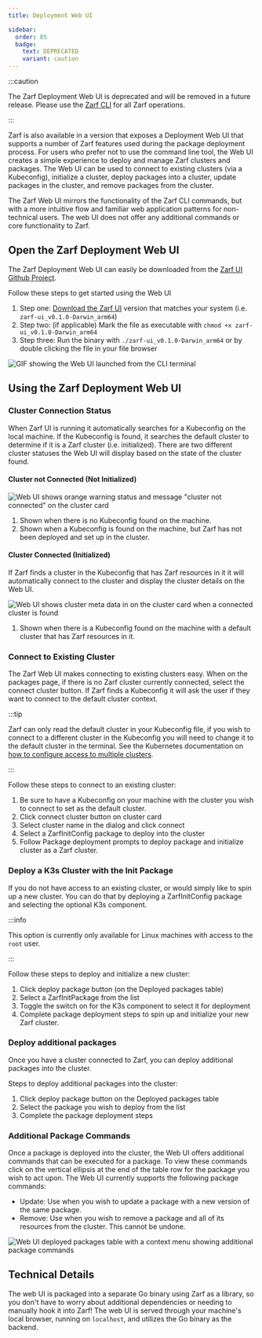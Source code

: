 ```yaml
---
title: Deployment Web UI

sidebar:
  order: 85
  badge:
    text: DEPRECATED
    variant: caution
---
```


:::caution

The Zarf Deployment Web UI is deprecated and will be removed in a future release. Please use the [Zarf CLI](/commands/zarf) for all Zarf operations.

:::

Zarf is also available in a version that exposes a Deployment Web UI that supports a number of Zarf features used during the package deployment process. For users who prefer not to use the command line tool, the Web UI creates a simple experience to deploy and manage Zarf clusters and packages. The Web UI can be used to connect to existing clusters (via a Kubeconfig), initialize a cluster, deploy packages into a cluster, update packages in the cluster, and remove packages from the cluster.

The Zarf Web UI mirrors the functionality of the Zarf CLI commands, but with a more intuitive flow and familiar web application patterns for non-technical users. The web UI does not offer any additional commands or core functionality to Zarf.

## Open the Zarf Deployment Web UI

The Zarf Deployment Web UI can easily be downloaded from the [Zarf UI Github Project](https://github.com/defenseunicorns/zarf-ui/releases/latest).

Follow these steps to get started using the Web UI

1. Step one: [Download the Zarf UI](https://github.com/defenseunicorns/zarf-ui/releases/latest) version that matches your system (i.e. `zarf-ui_v0.1.0-Darwin_arm64`)
2. Step two: (if applicable) Mark the file as executable with `chmod +x zarf-ui_v0.1.0-Darwin_arm64`
3. Step three: Run the binary with `./zarf-ui_v0.1.0-Darwin_arm64` or by double clicking the file in your file browser

![GIF showing the Web UI launched from the CLI terminal](../../../assets/dashboard/web-ui-launch.gif)

## Using the Zarf Deployment Web UI

### Cluster Connection Status

When Zarf UI is running it automatically searches for a Kubeconfig on the local machine. If the Kubeconfig is found, it searches the default cluster to determine if it is a Zarf cluster (i.e. initialized). There are two different cluster statuses the Web UI will display based on the state of the cluster found.

#### Cluster not Connected (Not Initialized)

![Web UI shows orange warning status and message "cluster not connected" on the cluster card](../../../assets/dashboard/web-ui-cluster-not-connected.png)

1. Shown when there is no Kubeconfig found on the machine.
2. Shown when a Kubeconfig is found on the machine, but Zarf has not been deployed and set up in the cluster.

#### Cluster Connected (Initialized)

If Zarf finds a cluster in the Kubeconfig that has Zarf resources in it it will automatically connect to the cluster and display the cluster details on the Web UI.

![Web UI shows cluster meta data in on the cluster card when a connected cluster is found](../../../assets/dashboard/web-ui-cluster-connected.png)

1. Shown when there is a Kubeconfig found on the machine with a default cluster that has Zarf resources in it.

### Connect to Existing Cluster

The Zarf Web UI makes connecting to existing clusters easy. When on the packages page, if there is no Zarf cluster currently connected, select the connect cluster button. If Zarf finds a Kubeconfig it will ask the user if they want to connect to the default cluster context.

:::tip

Zarf can only read the default cluster in your Kubeconfig file, if you wish to connect to a different cluster in the Kubeconfig you will need to change it to the default cluster in the terminal. See the Kubernetes documentation on [how to configure access to multiple clusters](https://kubernetes.io/docs/tasks/access-application-cluster/configure-access-multiple-clusters/).

:::

Follow these steps to connect to an existing cluster:

1. Be sure to have a Kubeconfig on your machine with the cluster you wish to connect to set as the default cluster.
2. Click connect cluster button on cluster card
3. Select cluster name in the dialog and click connect
4. Select a ZarfInitConfig package to deploy into the cluster
5. Follow Package deployment prompts to deploy package and initialize cluster as a Zarf cluster.

### Deploy a K3s Cluster with the Init Package

If you do not have access to an existing cluster, or would simply like to spin up a new cluster. You can do that by deploying a ZarfInitConfig package and selecting the optional K3s component.

:::info

This option is currently only available for Linux machines with access to the `root` user.

:::

Follow these steps to deploy and initialize a new cluster:

1. Click deploy package button (on the Deployed packages table)
2. Select a ZarfInitPackage from the list
3. Toggle the switch on for the K3s component to select it for deployment
4. Complete package deployment steps to spin up and initialize your new Zarf cluster.

### Deploy additional packages

Once you have a cluster connected to Zarf, you can deploy additional packages into the cluster.

Steps to deploy additional packages into the cluster:

1. Click deploy package button on the Deployed packages table
2. Select the package you wish to deploy from the list
3. Complete the package deployment steps

### Additional Package Commands

Once a package is deployed into the cluster, the Web UI offers additional commands that can be executed for a package. To view these commands click on the vertical ellipsis at the end of the table row for the package you wish to act upon. The Web UI currently supports the following package commands:

- Update: Use when you wish to update a package with a new version of the same package.
- Remove: Use when you wish to remove a package and all of its resources from the cluster. This cannot be undone.

![Web UI deployed packages table with a context menu showing additional package commands](../../../assets/dashboard/web-ui-package-commands.png)

## Technical Details

The web UI is packaged into a separate Go binary using Zarf as a library, so you don't have to worry about additional dependencies or needing to manually hook it into Zarf! The web UI is served through your machine's local browser, running on `localhost`, and utilizes the Go binary as the backend.
